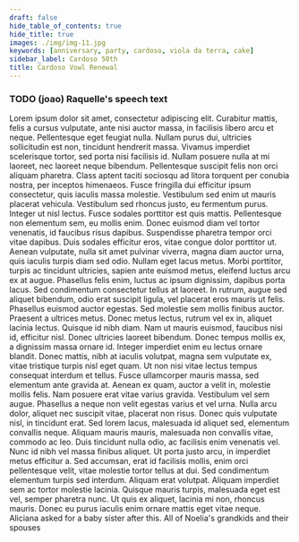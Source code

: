 ```yaml
---
draft: false
hide_table_of_contents: true
hide_title: true
images: ./img/img-11.jpg
keywords: [anniversary, party, cardoso, viola da terra, cake]
sidebar_label: Cardoso 50th
title: Cardoso Vowl Renewal
---
```



<GalleryImage alt="Roses and glassware on a set table" src={IMGS[0]} variant={IMG_ENUMS.VARIANTS.FILL} />
<GalleryImage alt="Glassware and table settings" src={IMGS[3]} variant={IMG_ENUMS.VARIANTS.FILL} />
<GalleryImage alt="Collection of tables and alter set for mass" src={IMGS[4]} variant={IMG_ENUMS.VARIANTS.WINDOW} />
<MasonryGallery>
  <GalleryImage alt="Roses on the alter" src={IMGS[1]} />
  <GalleryImage alt="Crucifix on the alter" src={IMGS[2]} />
  <GalleryImage alt="Joe and Leonilda sitting" src={IMGS[5]} />
  <GalleryImage alt="Joao and Michael playing violas da terra" src={IMGS[7]} />
  <GalleryImage alt="Joe placing a ring on Leonilda's finger" src={IMGS[6]} />
</MasonryGallery>
<SideImage alt="Joe and Leonilda standing" src={IMGS[8]}>
  <h3>TODO (joao) Raquelle's speech text</h3>
  Lorem ipsum dolor sit amet, consectetur adipiscing elit. Curabitur mattis, felis a cursus vulputate, ante nisi auctor massa, in facilisis libero arcu et neque. Pellentesque eget feugiat nulla. Nullam purus dui, ultricies sollicitudin est non, tincidunt hendrerit massa. Vivamus imperdiet scelerisque tortor, sed porta nisi facilisis id. Nullam posuere nulla at mi laoreet, nec laoreet neque bibendum. Pellentesque suscipit felis non orci aliquam pharetra. Class aptent taciti sociosqu ad litora torquent per conubia nostra, per inceptos himenaeos.
  Fusce fringilla dui efficitur ipsum consectetur, quis iaculis massa molestie. Vestibulum sed enim ut mauris placerat vehicula. Vestibulum sed rhoncus justo, eu fermentum purus. Integer ut nisl lectus. Fusce sodales porttitor est quis mattis. Pellentesque non elementum sem, eu mollis enim. Donec euismod diam vel tortor venenatis, id faucibus risus dapibus. Suspendisse pharetra tempor orci vitae dapibus. Duis sodales efficitur eros, vitae congue dolor porttitor ut. Aenean vulputate, nulla sit amet pulvinar viverra, magna diam auctor urna, quis iaculis turpis diam sed odio. Nullam eget lacus metus. Morbi porttitor, turpis ac tincidunt ultricies, sapien ante euismod metus, eleifend luctus arcu ex at augue.
  Phasellus felis enim, luctus ac ipsum dignissim, dapibus porta lacus. Sed condimentum consectetur tellus at laoreet. In rutrum, augue sed aliquet bibendum, odio erat suscipit ligula, vel placerat eros mauris ut felis. Phasellus euismod auctor egestas. Sed molestie sem mollis finibus auctor. Praesent a ultrices metus. Donec metus lectus, rutrum vel ex in, aliquet lacinia lectus. Quisque id nibh diam. Nam ut mauris euismod, faucibus nisi id, efficitur nisl. Donec ultricies laoreet bibendum. Donec tempus mollis ex, a dignissim massa ornare id. Integer imperdiet enim eu lectus ornare blandit. Donec mattis, nibh at iaculis volutpat, magna sem vulputate ex, vitae tristique turpis nisl eget quam. Ut non nisi vitae lectus tempus consequat interdum et tellus.
  Fusce ullamcorper mauris massa, sed elementum ante gravida at. Aenean ex quam, auctor a velit in, molestie mollis felis. Nam posuere erat vitae varius gravida. Vestibulum vel sem augue. Phasellus a neque non velit egestas varius et vel urna. Nulla arcu dolor, aliquet nec suscipit vitae, placerat non risus. Donec quis vulputate nisl, in tincidunt erat. Sed lorem lacus, malesuada id aliquet sed, elementum convallis neque. Aliquam mauris mauris, malesuada non convallis vitae, commodo ac leo. Duis tincidunt nulla odio, ac facilisis enim venenatis vel. Nunc id nibh vel massa finibus aliquet. Ut porta justo arcu, in imperdiet metus efficitur a.
  Sed accumsan, erat id facilisis mollis, enim orci pellentesque velit, vitae molestie tortor tellus at dui. Sed condimentum elementum turpis sed interdum. Aliquam erat volutpat. Aliquam imperdiet sem ac tortor molestie lacinia. Quisque mauris turpis, malesuada eget est vel, semper pharetra nunc. Ut quis ex aliquet, lacinia mi non, rhoncus mauris. Donec eu purus iaculis enim ornare mattis eget vitae neque.
</SideImage>  
<GalleryImage alt="The Cardosos first dance" src={VIDS[0]} variant={IMG_ENUMS.VARIANTS.FULL} />
<GalleryImage alt="A lit Cardoso sign" src={IMGS[10]} variant={IMG_ENUMS.VARIANTS.FILL} />
<GalleryImage alt="A golden butterfly decoration" src={IMGS[11]} variant={IMG_ENUMS.VARIANTS.SCROLL} />
<GalleryImage alt="The Martins ladies dancing" src={VIDS[2]} variant={IMG_ENUMS.VARIANTS.FILL} />
<GalleryImage alt="The 50th anniversary cake" src={IMGS[9]} variant={IMG_ENUMS.VARIANTS.FILL} />
<GalleryImage alt="The Cardosos and their heirs standing behind the cake" src={IMGS[12]} variant={IMG_ENUMS.VARIANTS.FULL} />
<GalleryImage alt="The Martins family standing" src={IMGS[13]} variant={IMG_ENUMS.VARIANTS.FULL} />
<ScrollGallery>
  <ScrollImage alt="Aliciana feeding Mia" src={IMGS[15]} />
  <ScrollCaption>Aliciana asked for a baby sister after this.</ScrollCaption>
  <ScrollImage alt="The Cardosos opening the large dessert table" src={IMGS[14]} />
  <ScrollImage alt="The Cardosos cutting the cake" src={IMGS[16]} />
</ScrollGallery>
<GalleryImage alt="The Cardosos sharing cake" src={VIDS[1]} variant={IMG_ENUMS.VARIANTS.FILL} />
<GalleryImage alt="Grandma Noelia surrounded by her grandchildren" src={IMGS[17]} variant={IMG_ENUMS.VARIANTS.FULL}>
  <GalleryCaption
    position={`${CAP_ENUMS.POSITIONS.BOTTOM} ${CAP_ENUMS.POSITIONS.CENTER}`}
    variant={CAP_ENUMS.VARIANTS.SNAP}>
      All of Noelia's grandkids and their spouses
  </GalleryCaption>
</GalleryImage>
